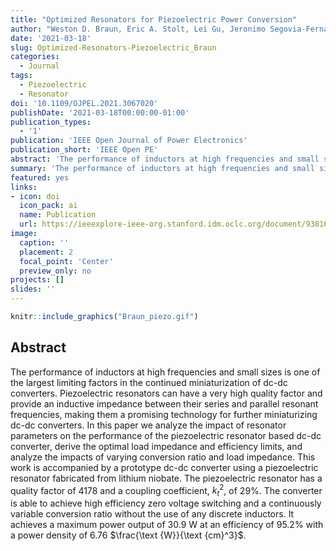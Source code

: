 ```yaml
---
title: "Optimized Resonators for Piezoelectric Power Conversion"
author: "Weston D. Braun, Eric A. Stolt, Lei Gu, Jeronimo Segovia-Fernandez, Sombuddha Chakraborty, Ruochen Lu, Juan M. Rivas-Davila"
date: '2021-03-18'
slug: Optimized-Resonators-Piezoelectric_Braun
categories:
  - Journal
tags:
  - Piezoelectric
  - Resonator
doi: '10.1109/OJPEL.2021.3067020'
publishDate: '2021-03-18T00:00:00-01:00'
publication_types:
  - '1'
publication: 'IEEE Open Journal of Power Electronics'
publication_short: 'IEEE Open PE'
abstract: 'The performance of inductors at high frequencies and small sizes is one of the largest limiting factors in the continued miniaturization of dc-dc converters. Piezoelectric resonators can have a very high quality factor and provide an inductive impedance between their series and parallel resonant frequencies, making them a promising technology for further miniaturizing dc-dc converters. In this paper we analyze the impact of resonator parameters on the performance of the piezoelectric resonator based dc-dc converter, derive the optimal load impedance and efficiency limits, and analyze the impacts of varying conversion ratio and load impedance. This work is accompanied by a prototype dc-dc converter using a piezoelectric resonator fabricated from lithium niobate. The piezoelectric resonator has a quality factor of 4178 and a coupling coefficient, $k_t^2$, of 29%. The converter is able to achieve high efficiency zero voltage switching and a continuously variable conversion ratio without the use of any discrete inductors. It achieves a maximum power output of 30.9 W at an efficiency of 95.2% with a power density of 6.76 $\frac{\text {W}}{\text {cm}^3}$.'
summary: 'The performance of inductors at high frequencies and small sizes is one of the largest limiting factors in the continued miniaturization of dc-dc converters. Piezoelectric resonators can have a very high quality factor and provide an inductive impedance between their series and parallel resonant frequencies, making them a promising technology for further miniaturizing dc-dc converters.'
featured: yes
links:
- icon: doi
  icon_pack: ai
  name: Publication
  url: https://ieeexplore-ieee-org.stanford.idm.oclc.org/document/9381643
image:
  caption: ''
  placement: 2
  focal_point: 'Center'
  preview_only: no
projects: []
slides: ''
---
```



```r
knitr::include_graphics("Braun_piezo.gif")
```

## Abstract 

The performance of inductors at high frequencies and small sizes is one of the largest limiting factors in the continued miniaturization of dc-dc converters. Piezoelectric resonators can have a very high quality factor and provide an inductive impedance between their series and parallel resonant frequencies, making them a promising technology for further miniaturizing dc-dc converters. In this paper we analyze the impact of resonator parameters on the performance of the piezoelectric resonator based dc-dc converter, derive the optimal load impedance and efficiency limits, and analyze the impacts of varying conversion ratio and load impedance. This work is accompanied by a prototype dc-dc converter using a piezoelectric resonator fabricated from lithium niobate. The piezoelectric resonator has a quality factor of 4178 and a coupling coefficient, $k_t^2$, of 29%. The converter is able to achieve high efficiency zero voltage switching and a continuously variable conversion ratio without the use of any discrete inductors. It achieves a maximum power output of 30.9 W at an efficiency of 95.2% with a power density of 6.76 $\frac{\text {W}}{\text {cm}^3}$.

